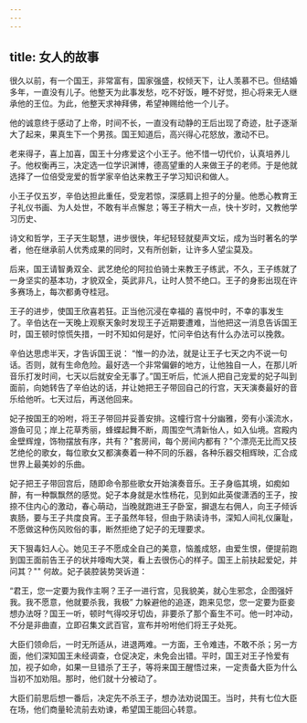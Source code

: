 ```yaml
---
---
---
```

title: 女人的故事
---



很久以前，有一个国王，非常富有，国家强盛，权倾天下，让人羡慕不已。但结婚多年，一直没有儿子。他整天为此事发愁，吃不好饭，睡不好觉，担心将来无人继承他的王位。为此，他整天求神拜佛，希望神赐给他一个儿子。

他的诚意终于感动了上帝，时间不长，一直没有动静的王后出现了奇迹，肚子逐渐大了起来，果真生下一个男孩。国王知道后，高兴得心花怒放，激动不已。

老来得子，喜上加喜，国王十分疼爱这个小王子。他不惜一切代价，认真培养儿子。他权衡再三，决定选一位学识渊博，德高望重的人来做王子的老师。于是他就选择了一位倍受宠爱的哲学家辛伯达来教王子学习知识和做人。

小王子仅五岁，辛伯达担此重任，受宠若惊，深感肩上担子的分量。他悉心教育王子礼仪书画、为人处世，不敢有半点懈怠；等王子稍大一点，快十岁时，又教他学习历史、

诗文和哲学，王子天生聪慧，进步很快，年纪轻轻就斐声文坛，成为当时著名的学者，他在继承前人优秀成果的同时，又有所创新，让许多人望尘莫及。

后来，国王请智勇双全、武艺绝伦的阿拉伯骑士来教王子练武，不久，王子练就了一身坚实的基本功，才貌双全，英武非凡，让时人赞不绝口。王子的身影出现在许多赛场上，每次都勇夺桂冠。

王子的进步，使国王欣喜若狂。正当他沉浸在幸福的
喜悦中时，不幸的事发生了。辛伯达在一天晚上观察天象时发现王子近期要遭难，当他把这一消息告诉国王时，国王顿时惊慌失措，一时不知如何是好，忙问辛伯达有什么办法可以挽救。

辛伯达思虑半天，才告诉国王说：
“惟一的办法，就是让王子七天之内不说一句话。否则，就有生命危险。最好选一个非常偏僻的地方，让他独自一人，在那儿听音乐打发时间，七天以后就安全无事了。”国王听后，忙派人把自己宠爱的妃子叫到面前，向她转告了辛伯达的话，并让她把王子带回自己的行宫，天天演奏最好的音乐给他听。七天过后，再送他回来。

妃子按国王的吩咐，将王子带回并妥善安排。这幢行宫十分幽雅，旁有小溪流水，游鱼可见；岸上花草秀丽，蜂蝶起舞不断，周围空气清新怡人，如入仙境。宫殿内金壁辉煌，饰物摆放有序，共有？"套房间，每个房间内都有？"个漂亮无比而又技艺绝伦的歌女，每位歌女又都演奏着一种不同的乐器，各种乐器交相辉映，汇合成世界上最美妙的乐曲。

妃子把王子带回宫后，随即命令那些歌女开始演奏音乐。王子身临其境，如痴如醉，有一种飘飘然的感觉。妃子本身就是水性杨花，见到如此英俊潇洒的王子，按捺不住内心的激动，春心萌动，当晚就跑进王子卧室，摒退左右佣人，向王子倾诉衷肠，要与王子共度良宵。王子虽然年轻，但由于熟读诗书，深知人间礼仪廉耻，不愿做这种伤风败俗的事，断然拒绝了妃子的无理要求。

天下狠毒妇人心。她见王子不愿成全自己的美意，恼羞成怒，由爱生恨，便提前跑到国王面前告王子的状并嚎啕大哭，看上去很伤心的样子。国王上前扶起爱妃，并问其？""
何故。妃子装腔装势哭诉道：

“君王，您一定要为我作主啊？王子一进行宫，见我貌美，就心生邪念，企图强奸我。我不愿意，他就要杀我，我极”
力躲避他的追逐，跑来见您，您一定要为臣妾想办法呀？国王一听，顿时气得咬牙切齿，非要杀了那个畜生不可。他一时冲动，不分是非曲直，立即召集文武百官，宣布并吩咐他们将王子处死。

大臣们领命后，一时无所适从，进退两难。一方面，王令难违，不敢不杀；另一方面，他们深知国王未经调查，仓促决定，未免会出错。平时，国王对王子怜爱有加，视子如命，如果一旦错杀了王子，等将来国王醒悟过来，一定责备大臣为什么当初不加劝阻。那时，他们就十分被动了。

大臣们前思后想一番后，决定先不杀王子，想办法劝说国王。当时，共有七位大臣在场，他们商量轮流前去劝谏，希望国王能回心转意。